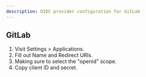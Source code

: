 ```yaml
---
description: OIDC provider configuration for GitLab
---
```


## GitLab

1. Visit Settings > Applications.
1. Fill out Name and Redirect URIs.
1. Making sure to select the "openid" scope.
1. Copy client ID and secret.
